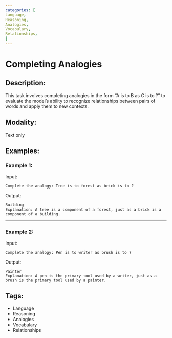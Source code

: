 ```yaml
---
categories: [
Language,
Reasoning,
Analogies,
Vocabulary,
Relationships,
]
---
```


# Completing Analogies

## Description:
This task involves completing analogies in the form "A is to B as C is to ?" to evaluate the model's ability to recognize relationships between pairs of words and apply them to new contexts.

## Modality:
Text only

## Examples:

### Example 1:

Input:

```
Complete the analogy: Tree is to forest as brick is to ?
```

Output:

```
Building
Explanation: A tree is a component of a forest, just as a brick is a component of a building.
```

---

### Example 2:

Input:

```
Complete the analogy: Pen is to writer as brush is to ?
```

Output:

```
Painter
Explanation: A pen is the primary tool used by a writer, just as a brush is the primary tool used by a painter.
```

## Tags:
- Language
- Reasoning
- Analogies
- Vocabulary
- Relationships